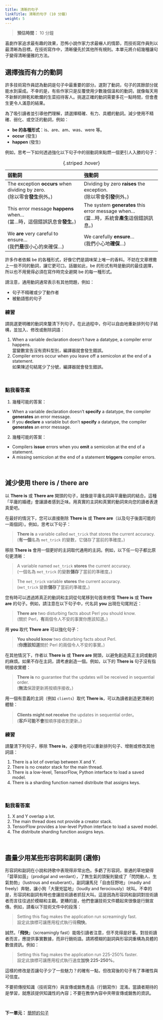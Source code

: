 ```yaml
---
title: 清晰的句子
linkTitle: 清晰的句子 (10 分鐘)
weight: 5
---
```


> **預估時間：** 10 分鐘

喜劇作家追求最有趣的效果，恐怖小說作家力求最嚇人的情節，而技術寫作員則以最清晰為目標。在技術寫作中，清晰優先於其他所有規則。本單元將介紹幾種讓句子變得清晰優雅的方法。

## 選擇強而有力的動詞

許多技術寫作員認為動詞是句子中最重要的部分。選對了動詞，句子的其餘部分就能水到渠成。不幸的是，有些作家只是反覆使用少數幾個溫和的動詞，就像每天用不新鮮的餅乾和軟爛的生菜招待客人。挑選正確的動詞需要多花一點時間，但會產生更令人滿意的結果。

為了吸引讀者並引導他們理解，請選擇精確、有力、具體的動詞。減少使用不精確、弱化、或空泛的動詞，例如：

* **be 的各種形式**：is、are、am、was、were 等。
* **occur** (發生)
* **happen** (發生)

例如，思考一下如何透過強化以下句子中的弱動詞來點燃一個更引人入勝的句子：

| 弱動詞 | 強動詞 |
| :--- | :--- |
| The exception **occurs** when dividing by zero. <br/>(除以零會**發生**例外。) | Dividing by zero **raises** the exception. <br/>(除以零會**引發**例外。) |
| This error message **happens** when... <br/>(當...時，這個錯誤訊息會**發生**。) | The system **generates** this error message when... <br/>(當...時，系統會**產生**這個錯誤訊息。) |
| We **are** very careful to ensure... <br/>(我們**是**很小心的來確保...) | We carefully **ensure**... <br/>(我們小心地**確保**...) |

: {.striped .hover}

許多作者依賴 be 的各種形式，好像它們是調味架上唯一的香料。不妨在文章裡撒上一些不同的動詞，讓它更可口。話雖如此，be 的形式有時是動詞的最佳選擇，所以也不用覺得必須在寫作時完全避開 be 的每一種形式。

請注意，通用動詞通常表示有其他問題，例如：

* 句子不精確或少了動作者
* 被動語態的句子

### 練習 {#ex1}

請挑選更明確的動詞來釐清下列句子。在此過程中，你可以自由地重新排列句子結構，並加入、修改或刪除詞語：

1. When a variable declaration doesn't have a datatype, a compiler error happens. <br/>當變數宣告沒有資料型別，編譯器就會發生錯誤。
2. Compiler errors occur when you leave off a semicolon at the end of a statement. <br/> 如果陳述句結尾少了分號，編譯器就會發生錯誤。

<br>

::: {.callout-note collapse="true"}
### 點我看答案

(1) 幾種可能的答案：

* When a variable declaration doesn't **specify** a datatype, the compiler **generates** an error message.
* If you **declare** a variable but don't **specify** a datatype, the compiler **generates** an error message.

(2) 幾種可能的答案：

* Compilers **issue** errors when you **omit** a semicolon at the end of a statement.
* A missing semicolon at the end of a statement **triggers** compiler errors.
:::
<br/>

## 減少使用 there is / there are

以 **There is** 或 **There are** 開頭的句子，就像是平庸名詞與平庸動詞的結合。這種「平庸的婚禮」會讓讀者感到乏味。用真實的主詞和真實的動詞來向您的讀者表達真愛吧。

在最好的情況下，您可以直接刪除 **There is** 或 **There are**（以及句子後面可能的一兩個詞）。例如，思考以下句子：

> **There is** a variable called `met_trick` that stores the current accuracy. <br/>
> (**有一個**名為 `met_trick` 的變數，它儲存了當前的準確度。)

移除 **There is** 會用一個更好的主詞取代通用的主詞。例如，以下任一句子都比原句更清晰：

> A variable named `met_trick` **stores** the current accuracy. <br/>
> (一個名為 `met_trick` 的變數**儲存**了當前的準確度。)

> The `met_trick` variable **stores** the current accuracy. <br />
> (`met_trick` 變數**儲存**了當前的準確度。)

您有時可以透過將真正的動詞和主詞從句尾移到句首來修復 **There is** 或 **There are** 的句子。例如，請注意在以下句子中，代名詞 **you** 出現在句尾附近：

> **There are** two disturbing facts about Perl you should know. <br/>
> (關於 Perl，**有**兩個令人不安的事實你應該知道。)

用 **you** 取代 **There are** 可以強化句子：

> **You should know** two disturbing facts about Perl. <br/>
> (**你應該知道**關於 Perl 的兩個令人不安的事實。)

在其他情況下，作者以 **There is** 或 **There are** 開頭，以避免創造真正主詞或動詞的麻煩。如果不存在主詞，請考慮創造一個。例如，以下的 **There is** 句子沒有指明接收實體：

> **There is** no guarantee that the updates will be received in sequential order. <br/>
> (**無法**保證更新將按順序接收。)

用一個有意義的主詞（例如 `clients`）取代 **There is**，可以為讀者創造更清晰的體驗： <br/>

> **Clients might not receive** the updates in sequential order。 <br/>
> (**客戶可能不會**按順序接收到更新。)

### 練習 {#ex2}

請釐清下列句子，移除 **There is**，必要時也可以重新排列句子、增刪或修改其他詞語：

1. There is a lot of overlap between X and Y.
2. There is no creator stack for the main thread.
3. There is a low-level, TensorFlow, Python interface to load a saved model.
4. There is a sharding function named distribute that assigns keys.

<br>

::: {.callout-note collapse="true"}
### 點我看答案

1. X and Y overlap a lot.
2. The main thread does not provide a creator stack.
3. TensorFlow provides a low-level Python interface to load a saved model.
4. The distribute sharding function assigns keys.
:::

<br/>


## 盡量少用某些形容詞和副詞 (選修)

形容詞和副詞在小說和詩歌中表現得非常出色。多虧了形容詞，普通的草地變得「碧草如茵」（prodigal and verdant），了無生氣的頭髮則變成了「閃閃動人、生氣勃勃」（lustrous and exuberant）。副詞讓馬兒「自由狂野地」（madly and freely）奔馳，讓小狗「大聲兇猛地」（loudly and ferociously）吠叫。不幸的是，形容詞和副詞有時也會讓技術讀者抓狂大叫。這是因為形容詞和副詞對技術讀者而言往往過於模糊和主觀。更糟的是，他們會讓技術文件聽起來很像是行銷宣傳。例如，請看以下技術文件中的段落：

> Setting this flag makes the application run screamingly fast.
> <br />
> 設定此旗標可讓應用程式執行得**飛快**。

誠然，「**飛快**」（screamingly fast）能吸引讀者注意，但不見得是好事。對技術讀者而言，應提供事實數據，而非行銷術語。請將模糊的副詞與形容詞重構為具體的數值資訊。例如：

> Setting this flag makes the application run 225-250% faster.
> <br />
> 設定此旗標可讓應用程式執行速度**加快 225-250%**。

這樣的修改是否讓句子少了一些魅力？的確有一點，但改寫後的句子有了準確性與可信度。

::: {.callout-important}
不要把傳授知識（技術寫作）與宣傳或銷售產品（行銷寫作）混淆。當讀者期待的是學習，就應該提供知識性的內容；不要在教學內容中夾帶宣傳或銷售的資訊。
:::

<br />

**下一單元：** [簡短的句子](../short-sentences/index.qmd)
